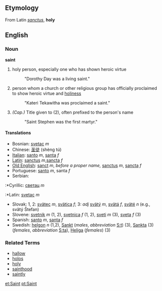 ==Etymology==
From Latin ''[[sanctus]]'', '''holy'''

==English==
===Noun===
'''saint'''

# holy person, especially one who has shown heroic virtue
#: "Dorothy Day was a living saint."
# person whom a church or other religious group has officially proclaimed to show heroic virtue and [[holiness]] 
#: "Kateri Tekawitha was proclaimed a saint."
# ''(Cap.)'' Title given to (2), often prefixed to the person's name
#: "Saint Stephen was the first martyr."

====Translations====
*Bosnian: [[svetac]] ''m''
*Chinese: [[圣徒]] (shèng tú)
*[[Italian]]: [[santo]] ''m'', [[santa]] ''f''
*[[Latin]]: [[sanctus]] ''m'',[[sancta]] ''f''
*[[Old English]]: [[sanct]] ''m'', ''before a proper name,'' [[sanctus]] ''m'', [[sancta]] ''f''
*Portuguese: [[santo]] ''m'', santa ''f''
*Serbian:
:*Cyrillic: [[светац]] ''m''
:*Latin: [[svetac]] ''m''
*Slovak: 1, 2: [[svätec]] ''m'', [[svätica]] ''f''; 3: ''adj'' [[svätý]] ''m'', [[svätá]] ''f'', [[sväté]] ''n'' (e.g., svätý Štefan)
*Slovene: [[svetnik]] ''m'' (1, 2), [[svetnica]] ''f'' (1, 2), [[sveti]] ''m'' (3), [[sveta]] ''f'' (3)
*Spanish: [[santo]] ''m'', [[santa]] ''f''
*Swedish: [[helgon]] ''n'' (1,2), [[Sankt]] (''males'', ''abbreviation'' [[S:t]]) (3), [[Sankta]] (3) (''females'', ''abbreviation'' [[S:ta]]), [[Heliga]] (''females'') (3)

===Related Terms===
*[[hallow]]
*[[holos]]
*[[holy]]
*[[sainthood]]
*[[saintly]]

[[et:Saint]]
[[pt:Saint]]